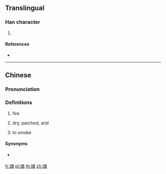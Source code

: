 {{character info/new}}
==Translingual==

===Han character===
{{Han char|rn=86|rad=火|as=09|sn=13|four=98861|canj=FTCW}}

# {{defn|Han|sort=火09}}

====References====
* {{Han ref|kx=0678.040|dkj=19231|dj=1089.080|hdz=32219.020|uh=716A|ud=29034|bh=DE75|bd=56949}}

----

==Chinese==
{{zh-forms}}

===Pronunciation===
{{zh-pron
|m=qiú
|m-s=qiu1
|cat=v
}}

===Definitions===
{{zh-hanzi}}

# {{lb|zh|noun}} fire
# dry, parched, arid
# {{lb|zh|Southwestern Mandarin|verb}} to smoke

====Synonyms====
* {{qualifier|Standard Mandarin}} {{zh-l|熏}}

[[fr:煪]]
[[pl:煪]]
[[th:煪]]
[[zh:煪]]